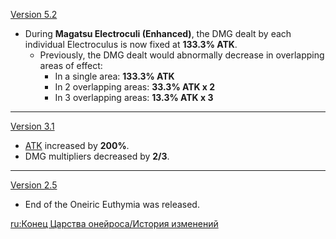 {{Change History/Header}}
[[Version 5.2]]
* During '''Magatsu Electroculi (Enhanced)''', the DMG dealt by each individual Electroculus is now fixed at '''133.3% ATK'''.
** Previously, the DMG dealt would abnormally decrease in overlapping areas of effect:
*** In a single area: '''133.3% ATK'''
*** In 2 overlapping areas: '''33.3% ATK x 2'''
*** In 3 overlapping areas: '''13.3% ATK x 3'''
----
[[Version 3.1]]
* [[ATK]] increased by '''200%'''.
* DMG multipliers decreased by '''2/3'''.
----
[[Version 2.5]]
* End of the Oneiric Euthymia was released.
<noinclude>
[[ru:Конец Царства онейроса/История изменений]]
</noinclude>
